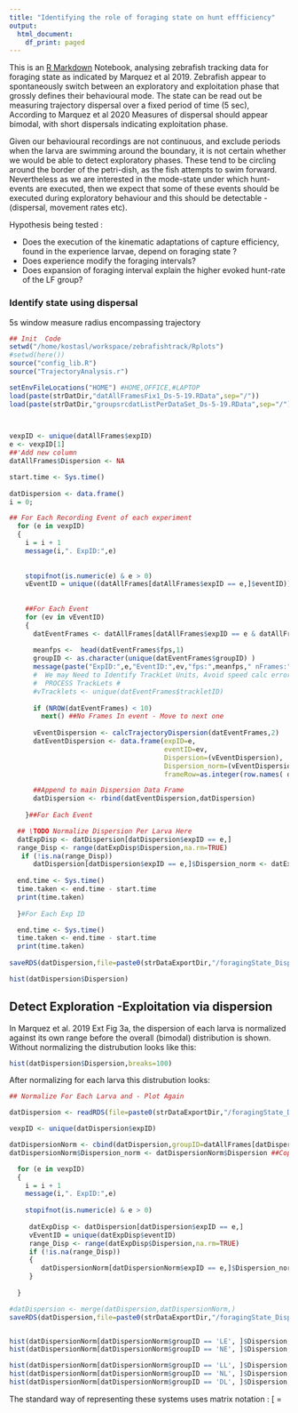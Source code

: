 ```yaml
---
title: "Identifying the role of foraging state on hunt effficiency"
output:
  html_document:
    df_print: paged
---
```


This is an [R Markdown](http://rmarkdown.rstudio.com) Notebook, analysing zebrafish tracking data 
for foraging state as indicated by Marquez et al 2019.
Zebrafish appear to spontaneously switch between an exploratory and exploitation phase that grossly defines their behavioural mode. 
The state can be read out be measuring trajectory dispersal over a fixed period of time (5 sec), 
According to Marquez et al  2020 Measures of dispersal should appear bimodal, with short dispersals indicating exploitation phase.

Given our behavioural recordings are not continuous, and exclude periods when the larva are swimming around the boundary, it is not certain whether we would be able to detect exploratory phases. These tend to be circling around the border of the petri-dish, as the fish attempts to swim forward. Nevertheless as we are interested in the mode-state under which hunt-events are executed, then we expect that some of these events should be executed during exploratory behaviour and this should be detectable - (dispersal, movement rates etc).


  Hypothesis being tested :
  
  - Does the execution of the kinematic adaptations of capture efficiency, found in the experience larvae,  depend on foraging state ?
  - Does experience modify the foraging intervals?
  - Does expansion of foraging interval explain the higher evoked hunt-rate of the LF group?

### Identify state using dispersal
5s window measure radius encompassing trajectory

```r

## Init  Code 
setwd("/home/kostasl/workspace/zebrafishtrack/Rplots")
#setwd(here())
source("config_lib.R")
source("TrajectoryAnalysis.r")

setEnvFileLocations("HOME") #HOME,OFFICE,#LAPTOP
load(paste(strDatDir,"datAllFramesFix1_Ds-5-19.RData",sep="/"))
load(paste(strDatDir,"groupsrcdatListPerDataSet_Ds-5-19.RData",sep="/"))


  
vexpID <- unique(datAllFrames$expID)
e <- vexpID[1]
##'Add new column
datAllFrames$Dispersion <- NA

start.time <- Sys.time()
 
datDispersion <- data.frame()
i = 0;

## For Each Recording Event of each experiment
  for (e in vexpID)
  {
    i = i + 1
    message(i,". ExpID:",e)
    
    
    stopifnot(is.numeric(e) & e > 0)
    vEventID = unique((datAllFrames[datAllFrames$expID == e,]$eventID))
  
    
    ##For Each Event
    for (ev in vEventID)
    {
      datEventFrames <- datAllFrames[datAllFrames$expID == e & datAllFrames$eventID == ev & datAllFrames$posX != 0 ,]  
    
      meanfps <-  head(datEventFrames$fps,1)
      groupID <- as.character(unique(datEventFrames$groupID) )
      message(paste("ExpID:",e,"EventID:",ev,"fps:",meanfps," nFrames:",NROW(datEventFrames)) )
      #  We may Need to Identify TrackLet Units, Avoid speed calc errors due to fish going in and out of view
      #  PROCESS TrackLets #
      #vTracklets <- unique(datEventFrames$trackletID)
      
      if (NROW(datEventFrames) < 10)
        next() ##No Frames In event - Move to next one
      
      vEventDispersion <- calcTrajectoryDispersion(datEventFrames,2) 
      datEventDispersion <- data.frame(expID=e,
                                       eventID=ev,
                                       Dispersion=(vEventDispersion),
                                       Dispersion_norm=(vEventDispersion),
                                       frameRow=as.integer(row.names( datEventFrames))  )

      ##Append to main Dispersion Data Frame
      datDispersion <- rbind(datEventDispersion,datDispersion)
      
    }##For Each Event

  ## \TODO Normalize Dispersion Per Larva Here
  datExpDisp <- datDispersion[datDispersion$expID == e,]
  range_Disp <- range(datExpDisp$Dispersion,na.rm=TRUE)
   if (!is.na(range_Disp))
      datDispersion[datDispersion$expID == e,]$Dispersion_norm <- datExpDisp$Dispersion/range_Disp[2]
  
  end.time <- Sys.time()
  time.taken <- end.time - start.time
  print(time.taken)
  
  }#For Each Exp ID

  end.time <- Sys.time()
  time.taken <- end.time - start.time
  print(time.taken)
  
saveRDS(datDispersion,file=paste0(strDataExportDir,"/foragingState_Dispersion2sec.rds") )

hist(datDispersion$Dispersion)

```
## Detect Exploration -Exploitation via dispersion
 
 In Marquez et al. 2019 Ext Fig 3a, the dispersion of each larva is normalized against its own range before the overall (bimodal) distribution is shown.
 Without normalizing the distrubution looks like this:
```r

hist(datDispersion$Dispersion,breaks=100)

```
After normalizing for each larva this distrubution looks:
```r

## Normalize For Each Larva and - Plot Again

datDispersion <- readRDS(file=paste0(strDataExportDir,"/foragingState_Dispersion5sec.rds") )

vexpID <- unique(datDispersion$expID)

datDispersionNorm <- cbind(datDispersion,groupID=datAllFrames[datDispersion$frameRow,]$groupID)
datDispersionNorm$Dispersion_norm <- datDispersionNorm$Dispersion ##Copy To Create New Dataframe column

  for (e in vexpID)
  {
    i = i + 1
    message(i,". ExpID:",e)
    
    stopifnot(is.numeric(e) & e > 0)
    
     datExpDisp <- datDispersion[datDispersion$expID == e,]
     vEventID = unique(datExpDisp$eventID)
     range_Disp <- range(datExpDisp$Dispersion,na.rm=TRUE)
     if (!is.na(range_Disp))
     {
        datDispersionNorm[datDispersionNorm$expID == e,]$Dispersion_norm <- datExpDisp$Dispersion/range_Disp[2]
     }
     
  }

#datDispersion <- merge(datDispersion,datDispersionNorm,)
saveRDS(datDispersion,file=paste0(strDataExportDir,"/foragingState_Dispersion5secNorm.rds") )


hist(datDispersionNorm[datDispersionNorm$groupID == 'LE', ]$Dispersion,breaks=100)
hist(datDispersionNorm[datDispersionNorm$groupID == 'NE', ]$Dispersion,breaks=100)

hist(datDispersionNorm[datDispersionNorm$groupID == 'LL', ]$Dispersion,breaks=100)
hist(datDispersionNorm[datDispersionNorm$groupID == 'NL', ]$Dispersion,breaks=100)
hist(datDispersionNorm[datDispersionNorm$groupID == 'DL', ]$Dispersion,breaks=100)
```

 


The standard way of representing these systems uses matrix notation :
\[\dot{\bf{x}}  = \bf{Fx} + Gu + w  \], where $u$ is the input vector and $w$ the noise.
The 1st order LP filter from above put in to this form would simply be F=-1/T,G=0,w=\eta/T.

